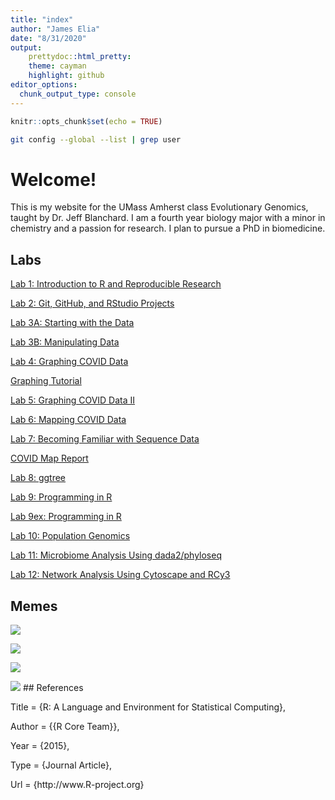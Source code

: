 ```yaml
---
title: "index"
author: "James Elia"
date: "8/31/2020"
output:
    prettydoc::html_pretty:
    theme: cayman
    highlight: github
editor_options: 
  chunk_output_type: console
---
```


```r
knitr::opts_chunk$set(echo = TRUE)
```

```sh
git config --global --list | grep user
```
# Welcome!
This is my website for the UMass Amherst class Evolutionary Genomics, taught by Dr. Jeff Blanchard. I am a fourth year biology major with a minor in chemistry and a passion for research. I plan to pursue a PhD in biomedicine.

## Labs

[Lab 1: Introduction to R and Reproducible Research](lab1_jelia.html)

[Lab 2: Git, GitHub, and RStudio Projects](lab2_jelia.html)

[Lab 3A: Starting with the Data](lab3A_jelia.html)

[Lab 3B: Manipulating Data](lab3B_jelia.html)

[Lab 4: Graphing COVID Data](lab4_jelia.html)

[Graphing Tutorial](lab4b_jelia.html)

[Lab 5: Graphing COVID Data II](lab5_jelia.html)

[Lab 6: Mapping COVID Data](lab6_jelia.html)

[Lab 7: Becoming Familiar with Sequence Data](lab7_jelia.html)

[COVID Map Report](map_report_jelia.html)

[Lab 8: ggtree](lab8_jelia.html)

[Lab 9: Programming in R](lab9_jelia.html)

[Lab 9ex: Programming in R](lab9ex_jelia.html)

[Lab 10: Population Genomics](lab10_jelia.html)

[Lab 11: Microbiome Analysis Using dada2/phyloseq](lab11_jelia.html)

[Lab 12: Network Analysis Using Cytoscape and RCy3](lab12_jelia.html)

## Memes

![](cellwall.jpg)

![](physicsmeme.png)

![](inorgomeme.png)

![](trumptitration.jpg)
## References

Title                    = {R: A Language and Environment for Statistical Computing},
  
  Author                   = {{R Core Team}},
 
  Year                     = {2015},

  
  Type                     = {Journal Article},
  
  Url                      = {http://www.R-project.org}
